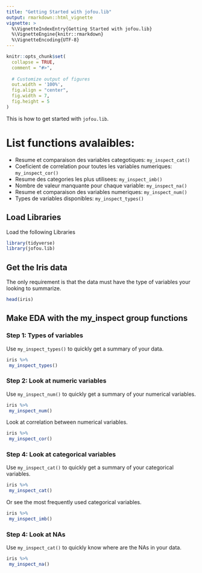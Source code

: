 ```yaml
---
title: "Getting Started with jofou.lib"
output: rmarkdown::html_vignette
vignette: >
  %\VignetteIndexEntry{Getting Started with jofou.lib}
  %\VignetteEngine{knitr::rmarkdown}
  %\VignetteEncoding{UTF-8}
---
```


```r
knitr::opts_chunk$set(
  collapse = TRUE,
  comment = "#>",
  
  # Customize output of figures
  out.width = '100%',
  fig.align = "center",
  fig.width = 7,
  fig.height = 5
)
```

This is how to get started with `jofou.lib`. 

# List functions avalaibles:

- Resume et comparaison des variables categotiques: `my_inspect_cat()`
- Coeficient de correlation pour toutes les variables numeriques: `my_inspect_cor()`
- Resume des categories les plus utilisees: `my_inspect_imb()`
- Nombre de valeur manquante pour chaque variable: `my_inspect_na()`
- Resume et comparaison des variables numeriques: `my_inspect_num()` 
- Types de variables disponibles: `my_inspect_types()`

## Load Libraries

Load the following Libraries

```r
library(tidyverse)
library(jofou.lib)
```

## Get the Iris data

The only requirement is that the data must have the type of variables your looking to summarize.

```r
head(iris)
```



## Make EDA with the my_inspect group functions


### Step 1: Types of variables

Use `my_inspect_types()` to quickly get a summary of your data. 

```r
iris %>%
 my_inspect_types()
```

### Step 2: Look at numeric variables


Use `my_inspect_num()` to quickly get a summary of your numerical variables. 

```r
iris %>%
 my_inspect_num()
```

Look at correlation between numerical variables.
```r
iris %>%
 my_inspect_cor()
```


### Step 4: Look at categorical variables

Use `my_inspect_cat()` to quickly get a summary of your categorical variables.

```r
iris %>%
 my_inspect_cat()
```

Or see the most frequently used categorical variables.

```r
iris %>%
 my_inspect_imb()
```

### Step 4: Look at NAs

Use `my_inspect_cat()` to quickly know where are the NAs in your data.

```r
iris %>%
 my_inspect_na()
```

